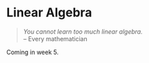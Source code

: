 # Linear Algebra {#sec-linearalgebra}

> *You cannot learn too much linear algebra.*\
> -- Every mathematician

Coming in week 5.
